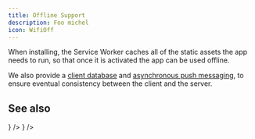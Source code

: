```yaml
---
title: Offline Support
description: Foo michel
icon: WifiOff
---
```



When installing, the Service Worker caches all of the static assets the app needs to run, so that once it is activated the app can be used offline.

We also provide a [client database](../client/database) and [asynchronous push messaging](./push-messaging), to ensure eventual consistency between the client and the server.

## See also

<Cards>
	<Card
		title="Client DB"
		href="../client/database"
		description="Accessing data while offline using the client database"
		icon={<Database />}
	/>
	<Card
		title="Push Messaging"
		href="../service-worker/push-messaging"
		description="Receiving event when the connection is back with push messaging"
		icon={<Webhook />}
	/>
</Cards>
